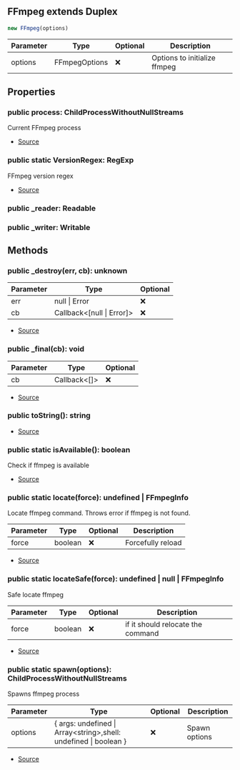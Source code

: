 ## FFmpeg extends Duplex


```typescript
new FFmpeg(options)
```
| Parameter | Type | Optional | Description |
| ----------- | ----------- | ----------- | ----------- |
| options | FFmpegOptions | ❌ | Options to initialize ffmpeg |


## Properties
### public process: ChildProcessWithoutNullStreams
Current FFmpeg process

- [Source](https://github.com/Androz2091/discord-player/blob/e5339f1/packages/discord-player/src/utils/FFmpeg.ts#L140)
### public static VersionRegex: RegExp
FFmpeg version regex

- [Source](https://github.com/Androz2091/discord-player/blob/e5339f1/packages/discord-player/src/utils/FFmpeg.ts#L63)
### public _reader: Readable

### public _writer: Writable


## Methods
### public _destroy(err, cb): unknown
| Parameter | Type | Optional |
| ----------- | ----------- | ----------- |
| err | null \| Error | ❌ |
| cb | Callback\<\[null \| Error]> | ❌ |


- [Source](https://github.com/Androz2091/discord-player/blob/e5339f1/packages/discord-player/src/utils/FFmpeg.ts#L209)
### public _final(cb): void
| Parameter | Type | Optional |
| ----------- | ----------- | ----------- |
| cb | Callback\<\[]> | ❌ |


- [Source](https://github.com/Androz2091/discord-player/blob/e5339f1/packages/discord-player/src/utils/FFmpeg.ts#L214)
### public toString(): string
- [Source](https://github.com/Androz2091/discord-player/blob/e5339f1/packages/discord-player/src/utils/FFmpeg.ts#L229)
### public static isAvailable(): boolean
Check if ffmpeg is available



- [Source](https://github.com/Androz2091/discord-player/blob/e5339f1/packages/discord-player/src/utils/FFmpeg.ts#L78)
### public static locate(force): undefined \| FFmpegInfo
Locate ffmpeg command. Throws error if ffmpeg is not found.



| Parameter | Type | Optional | Description |
| ----------- | ----------- | ----------- | ----------- |
| force | boolean | ❌ | Forcefully reload |


- [Source](https://github.com/Androz2091/discord-player/blob/e5339f1/packages/discord-player/src/utils/FFmpeg.ts#L98)
### public static locateSafe(force): undefined \| null \| FFmpegInfo
Safe locate ffmpeg



| Parameter | Type | Optional | Description |
| ----------- | ----------- | ----------- | ----------- |
| force | boolean | ❌ | if it should relocate the command |


- [Source](https://github.com/Androz2091/discord-player/blob/e5339f1/packages/discord-player/src/utils/FFmpeg.ts#L86)
### public static spawn(options): ChildProcessWithoutNullStreams
Spawns ffmpeg process



| Parameter | Type | Optional | Description |
| ----------- | ----------- | ----------- | ----------- |
| options | \{ args: undefined \| Array\<string>,shell: undefined \| boolean } | ❌ | Spawn options |


- [Source](https://github.com/Androz2091/discord-player/blob/e5339f1/packages/discord-player/src/utils/FFmpeg.ts#L69)